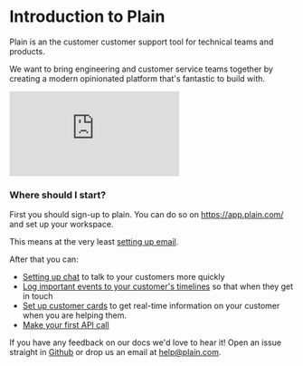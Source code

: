 # Introduction to Plain

Plain is an the customer customer support tool for technical teams and products.

We want to bring engineering and customer service teams together by creating a modern opinionated platform that's fantastic to build with.

<div
  style={{ position: 'relative', 'padding-bottom': '65.57377049180329%', height: 0, marginTop: 32 }}
>
  <iframe
    src="https://www.loom.com/embed/576f8dcacb84459292a1c5ac39027ae0"
    frameBorder="0"
    webkitAllowFullscreen
    mozAllowFullscreen
    allowFullscreen
    style={{ position: 'absolute', top: 0, left: 0, width: '100%', height: '100%' }}
  ></iframe>
</div>

### Where should I start?

First you should sign-up to plain. You can do so on https://app.plain.com/ and set up your workspace.

This means at the very least [setting up email](/TODO).

After that you can:

- [Setting up chat](/chat) to talk to your customers more quickly
- [Log important events to your customer's timelines](/custom-timeline-entries) so that when they get in touch
- [Set up customer cards](/customer-cards) to get real-time information on your customer when you are helping them.
- [Make your first API call](/TODO)

If you have any feedback on our docs we'd love to hear it! Open an issue straight in [Github](/TODO) or drop us an email
at [help@plain.com](mailto:help@plain.com).

